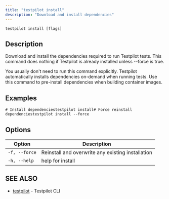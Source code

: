 ```yaml
---
title: "testpilot install"
description: "Download and install dependencies"
---
```


```
testpilot install [flags]
```

## Description[​](#description "Direct link to Description")

Download and install the dependencies required to run Testpilot tests. This command does nothing if Testpilot is already installed unless --force is true.

You usually don't need to run this command explicitly. Testpilot automatically installs dependencies on-demand when running tests. Use this command to pre-install dependencies when building container images.

## Examples[​](#examples "Direct link to Examples")

```
# Install dependenciestestpilot install# Force reinstall dependenciestestpilot install --force
```

## Options[​](#options "Direct link to Options")

| Option        | Description                                       |
| ------------- | ------------------------------------------------- |
| `-f, --force` | Reinstall and overwrite any existing installation |
| `-h, --help`  | help for install                                  |

## SEE ALSO[​](#see-also "Direct link to SEE ALSO")

* [testpilot](/testpilot/docs/cli_reference/testpilot) - Testpilot CLI
